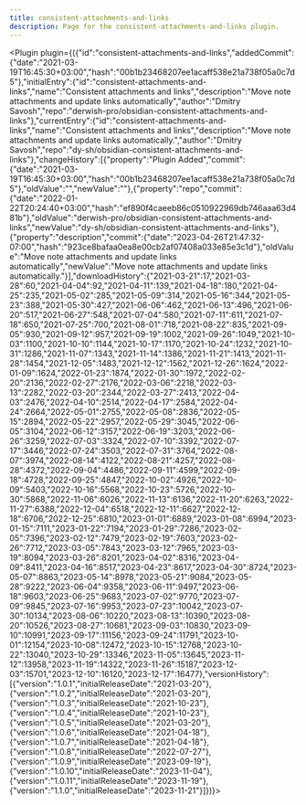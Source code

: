 ---
title: consistent-attachments-and-links
description: Page for the consistent-attachments-and-links plugin.
---


<Plugin plugin={({"id":"consistent-attachments-and-links","addedCommit":{"date":"2021-03-19T16:45:30+03:00","hash":"00b1b23468207ee1acaff538e21a738f05a0c7d5"},"initialEntry":{"id":"consistent-attachments-and-links","name":"Consistent attachments and links","description":"Move note attachments and update links automatically","author":"Dmitry Savosh","repo":"derwish-pro/obsidian-consistent-attachments-and-links"},"currentEntry":{"id":"consistent-attachments-and-links","name":"Consistent attachments and links","description":"Move note attachments and update links automatically.","author":"Dmitry Savosh","repo":"dy-sh/obsidian-consistent-attachments-and-links"},"changeHistory":[{"property":"Plugin Added","commit":{"date":"2021-03-19T16:45:30+03:00","hash":"00b1b23468207ee1acaff538e21a738f05a0c7d5"},"oldValue":"","newValue":""},{"property":"repo","commit":{"date":"2022-01-22T20:24:40+03:00","hash":"ef890f4caeeb86c0510922969db746aaa63d481b"},"oldValue":"derwish-pro/obsidian-consistent-attachments-and-links","newValue":"dy-sh/obsidian-consistent-attachments-and-links"},{"property":"description","commit":{"date":"2023-04-26T21:47:32-07:00","hash":"923ce8bafaa0ea8e00cb2af07408a033e85e3c1d"},"oldValue":"Move note attachments and update links automatically","newValue":"Move note attachments and update links automatically."}],"downloadHistory":{"2021-03-21":17,"2021-03-28":60,"2021-04-04":92,"2021-04-11":139,"2021-04-18":180,"2021-04-25":235,"2021-05-02":285,"2021-05-09":314,"2021-05-16":344,"2021-05-23":388,"2021-05-30":427,"2021-06-06":462,"2021-06-13":496,"2021-06-20":517,"2021-06-27":548,"2021-07-04":580,"2021-07-11":611,"2021-07-18":650,"2021-07-25":700,"2021-08-01":718,"2021-08-22":835,"2021-09-05":930,"2021-09-12":957,"2021-09-19":1002,"2021-09-26":1049,"2021-10-03":1100,"2021-10-10":1144,"2021-10-17":1170,"2021-10-24":1232,"2021-10-31":1286,"2021-11-07":1343,"2021-11-14":1386,"2021-11-21":1413,"2021-11-28":1454,"2021-12-05":1483,"2021-12-12":1562,"2021-12-26":1624,"2022-01-09":1624,"2022-01-23":1874,"2022-01-30":1972,"2022-02-20":2136,"2022-02-27":2176,"2022-03-06":2218,"2022-03-13":2282,"2022-03-20":2344,"2022-03-27":2413,"2022-04-03":2476,"2022-04-10":2514,"2022-04-17":2584,"2022-04-24":2664,"2022-05-01":2755,"2022-05-08":2836,"2022-05-15":2894,"2022-05-22":2957,"2022-05-29":3045,"2022-06-05":3104,"2022-06-12":3157,"2022-06-19":3203,"2022-06-26":3259,"2022-07-03":3324,"2022-07-10":3392,"2022-07-17":3446,"2022-07-24":3503,"2022-07-31":3764,"2022-08-07":3974,"2022-08-14":4122,"2022-08-21":4257,"2022-08-28":4372,"2022-09-04":4486,"2022-09-11":4599,"2022-09-18":4728,"2022-09-25":4847,"2022-10-02":4926,"2022-10-09":5403,"2022-10-16":5568,"2022-10-23":5726,"2022-10-30":5868,"2022-11-06":6026,"2022-11-13":6136,"2022-11-20":6263,"2022-11-27":6388,"2022-12-04":6518,"2022-12-11":6627,"2022-12-18":6706,"2022-12-25":6810,"2023-01-01":6889,"2023-01-08":6994,"2023-01-15":7111,"2023-01-22":7194,"2023-01-29":7286,"2023-02-05":7396,"2023-02-12":7479,"2023-02-19":7603,"2023-02-26":7712,"2023-03-05":7843,"2023-03-12":7965,"2023-03-19":8094,"2023-03-26":8201,"2023-04-02":8316,"2023-04-09":8411,"2023-04-16":8517,"2023-04-23":8617,"2023-04-30":8724,"2023-05-07":8863,"2023-05-14":8978,"2023-05-21":9084,"2023-05-28":9222,"2023-06-04":9358,"2023-06-11":9497,"2023-06-18":9603,"2023-06-25":9683,"2023-07-02":9770,"2023-07-09":9845,"2023-07-16":9953,"2023-07-23":10042,"2023-07-30":10134,"2023-08-06":10220,"2023-08-13":10390,"2023-08-20":10526,"2023-08-27":10681,"2023-09-03":10830,"2023-09-10":10991,"2023-09-17":11156,"2023-09-24":11791,"2023-10-01":12154,"2023-10-08":12472,"2023-10-15":12768,"2023-10-22":13040,"2023-10-29":13346,"2023-11-05":13645,"2023-11-12":13958,"2023-11-19":14322,"2023-11-26":15187,"2023-12-03":15701,"2023-12-10":16120,"2023-12-17":16477},"versionHistory":[{"version":"1.0.1","initialReleaseDate":"2021-03-20"},{"version":"1.0.2","initialReleaseDate":"2021-03-20"},{"version":"1.0.3","initialReleaseDate":"2021-10-23"},{"version":"1.0.4","initialReleaseDate":"2021-10-23"},{"version":"1.0.5","initialReleaseDate":"2021-03-20"},{"version":"1.0.6","initialReleaseDate":"2021-04-18"},{"version":"1.0.7","initialReleaseDate":"2021-04-18"},{"version":"1.0.8","initialReleaseDate":"2022-07-27"},{"version":"1.0.9","initialReleaseDate":"2023-09-19"},{"version":"1.0.10","initialReleaseDate":"2023-11-04"},{"version":"1.0.11","initialReleaseDate":"2023-11-19"},{"version":"1.1.0","initialReleaseDate":"2023-11-21"}]})}></Plugin>